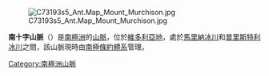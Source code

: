 {{unreferenced|time=2013-10-27T07:48:24+00:00}}
[[Image:C73193s5_Ant.Map_Mount_Murchison.jpg|thumb]]

{{coord|73|40|S|164|00|E|display=title}}

'''南十字山脈'''（{{lang-en|Southern Cross Mountains}}）是[[南極洲|南極洲]]的[[山脈|山脈]]，位於[[維多利亞地|維多利亞地]]，處於[[馬里納冰川|馬里納冰川]]和[[普里斯特利冰川|普里斯特利冰川]]之間，該山脈現時由[[南極條約體系|南極條約體系]]管理。

{{DEFAULTSORT:Southern Cross Mountains}}
[[Category:南極洲山脈|Category:南極洲山脈]]


{{BorchgrevinkCoast-geo-stub}}